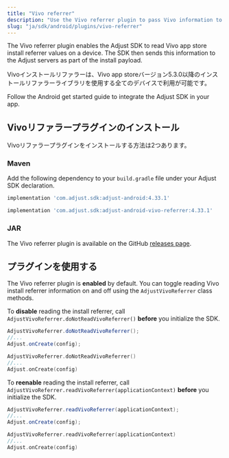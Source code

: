 ```yaml
---
title: "Vivo referrer"
description: "Use the Vivo referrer plugin to pass Vivo information to Adjust."
slug: "ja/sdk/android/plugins/vivo-referrer"
---
```

The Vivo referrer plugin enables the Adjust SDK to read Vivo app store install referrer values on a device. The SDK then sends this information to the Adjust servers as part of the install payload.

Vivoインストールリファラーは、Vivo app storeバージョン5\.3\.0以降のインストールリファラーライブラリを使用する全てのデバイスで利用が可能です。

Follow the Android get started guide to integrate the Adjust SDK in your app.

Vivoリファラープラグインのインストール
---------------------

Vivoリファラープラグインをインストールする方法は2つあります。

### Maven

Add the following dependency to your `build.gradle` file under your Adjust SDK declaration.

```groovy
implementation 'com.adjust.sdk:adjust-android:4.33.1'

implementation 'com.adjust.sdk:adjust-android-vivo-referrer:4.33.1'
```

### JAR

The Vivo referrer plugin is available on the GitHub [releases page](https://github.com/adjust/android_sdk/releases/latest).

プラグインを使用する
----------

The Vivo referrer plugin is **enabled** by default. You can toggle reading Vivo install referrer information on and off using the `AdjustVivoReferrer` class methods.

To **disable** reading the install referrer, call `AdjustVivoReferrer.doNotReadVivoReferrer()` **before** you initialize the SDK.
<Tabs>
<Tab title="Java" sync="java"> 

```java
AdjustVivoReferrer.doNotReadVivoReferrer();
//...
Adjust.onCreate(config);
```

</Tab>
<Tab title="Kotlin" sync="kotlin"> 

```kotlin
AdjustVivoReferrer.doNotReadVivoReferrer()
//...
Adjust.onCreate(config)
```

</Tab>
</Tabs> 

To **reenable** reading the install referrer, call `AdjustVivoReferrer.readVivoReferrer(applicationContext)` **before** you initialize the SDK.
<Tabs>
<Tab title="Java" sync="java"> 

```java
AdjustVivoReferrer.readVivoReferrer(applicationContext);
//...
Adjust.onCreate(config);
```

</Tab>
<Tab title="Kotlin" sync="kotlin"> 

```kotlin
AdjustVivoReferrer.readVivoReferrer(applicationContext)
//...
Adjust.onCreate(config)
```

</Tab>
</Tabs>

